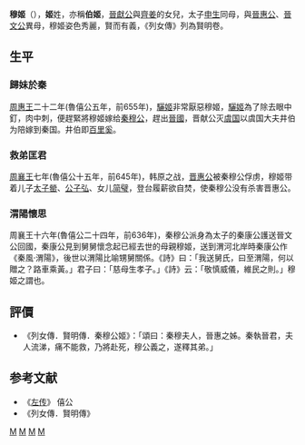 '''穆姬'''（{{bd|約前672年||約前637年||catIdx=J姬}}），'''姬'''姓，亦稱'''伯姬'''，[[晉獻公|晉獻公]]與[[齊姜|齊姜]]的女兒，太子[[申生|申生]]同母，與[[晉惠公|晉惠公]]、[[晉文公|晉文公]]異母，穆姬姿色秀麗，賢而有義，《列女傳》列為賢明卷。

==生平==
===歸妹於秦===
[[周惠王|周惠王]]二十二年(魯僖公五年，前655年)，[[驪姬|驪姬]]非常厭惡穆姬，[[驪姬|驪姬]]為了除去眼中釘，肉中刺，便趕緊將穆姬嫁给[[秦穆公|秦穆公]]，趕出[[晉國|晉國]]，晋献公灭[[虞国|虞国]]以虞国大夫井伯为陪嫁到秦国。井伯即[[百里奚|百里奚]]。

===救弟匡君===
[[周襄王|周襄王]]七年(魯僖公十五年，前645年)，韩原之战，[[晋惠公|晋惠公]]被秦穆公俘虏，穆姬带着儿子[[秦康公|太子罃]]、[[公子弘|公子弘]]、女儿[[简璧|简璧]]，登台履薪欲自焚，使秦穆公没有杀害晋惠公。

===渭陽懷思===
周襄王十六年(魯僖公二十四年，前636年)，秦穆公派身為太子的秦康公護送晉文公回國，秦康公見到舅舅懷念起已經去世的母親穆姬，送到渭河北岸時秦康公作《秦風·渭陽》，後世以渭陽比喻甥舅關係。《詩》曰：「我送舅氏，曰至渭陽，何以贈之？路車乘黃。」君子曰：「慈母生孝子。」《詩》云：「敬慎威儀，維民之則。」穆姬之謂也。

==評價==
*《列女傳．賢明傳．秦穆公姬》：「頌曰：秦穆夫人，晉惠之姊。秦執晉君，夫人流涕，痛不能救，乃將赴死，穆公義之，遂釋其弟。」

==参考文献==
*《[[左传|左传]]》 僖公
*《列女傳．賢明傳》

[[Category:秦国君主配偶|M]]
[[Category:晋国公子|M]]
[[Category:春秋战国女性政治人物|M]]
[[Category:姬姓|M]]